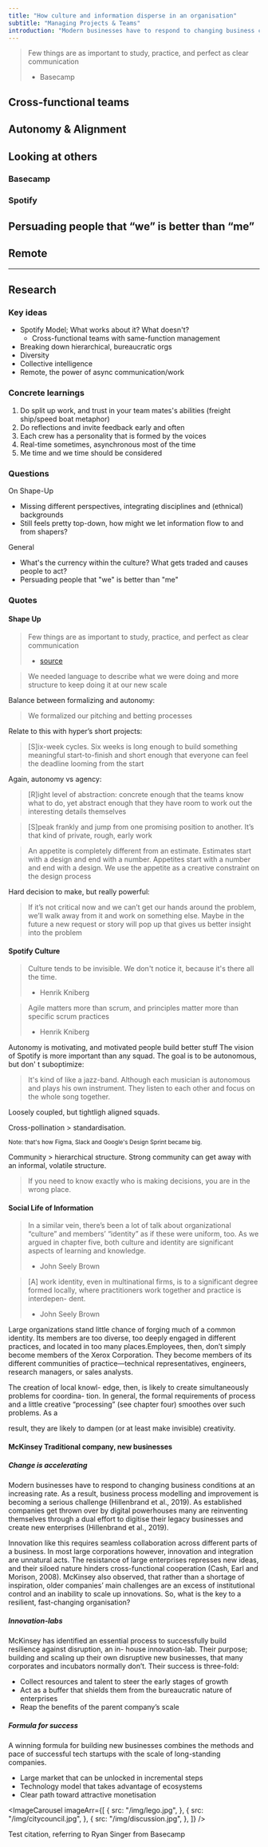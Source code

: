 ```yaml
---
title: "How culture and information disperse in an organisation"
subtitle: "Managing Projects & Teams"
introduction: "Modern businesses have to respond to changing business conditions at an increasing rate. As a result, business process modelling and improvement is becoming a serious challenge. As established companies get thrown over by digital powerhouses many are forced to reinvent themselves."
---
```







> Few things are as important to study, practice, and perfect as clear communication
>
> - Basecamp <Citation id="basecampComms" hideAuthor />





## Cross-functional teams

## Autonomy & Alignment

## Looking at others

### Basecamp

### Spotify

## Persuading people that  “we” is better than “me” 

## Remote





---

## Research

### Key ideas

- Spotify Model; What works about it? What doesn't?
  - Cross-functional teams with same-function management
- Breaking down hierarchical, bureaucratic orgs
- Diversity
- Collective intelligence
- Remote, the power of async communication/work

### Concrete learnings

1. Do split up work, and trust in your team mates's abilities (freight ship/speed boat metaphor)
2. Do reflections and invite feedback early and often
3. Each crew has a personality that is formed by the voices
4. Real-time sometimes, asynchronous most of the time
5. Me time and we time should be considered

### Questions

On Shape-Up

- Missing different perspectives, integrating disciplines and (ethnical) backgrounds
- Still feels pretty top-down, how might we let information flow to and from shapers?

General

- What's the currency within the culture? What gets traded and causes people to act?
- Persuading people that "we" is better than "me"

### Quotes

#### Shape Up

> Few things are as important to study, practice, and perfect as clear communication
>
> - [source](https://basecamp.com/guides/how-we-communicate)

> We needed language to describe what we were doing and more structure to keep doing it at our new scale

Balance between formalizing and autonomy:

> We formalized our pitching and betting processes

Relate to this with hyper’s short projects:

> \[S\]ix-week cycles. Six weeks is long enough to build something meaningful start-to-finish and short enough that everyone can feel the deadline looming from the start

Again, autonomy vs agency:

> \[R\]ight level of abstraction: concrete enough that the teams know what to do, yet abstract enough that they have room to work out the interesting details themselves

> \[S\]peak frankly and jump from one promising position to another. It’s that kind of private, rough, early work

> An appetite is completely different from an estimate. Estimates start with a design and end with a number. Appetites start with a number and end with a design. We use the appetite as a creative constraint on the design process

Hard decision to make, but really powerful:

> If it’s not critical now and we can’t get our hands around the problem, we’ll walk away from it and work on something else. Maybe in the future a new request or story will pop up that gives us better insight into the problem

#### Spotify Culture

> Culture tends to be invisible. We don't notice it, because it's there all the time.
>
> - Henrik Kniberg <Citation id="spotifyCulture" hideAuthor />

> Agile matters more than scrum, and principles matter more than specific scrum practices
>
> - Henrik Kniberg <Citation id="spotifyCulture" hideAuthor />

Autonomy is motivating, and motivated people build better stuff
The vision of Spotify is more important than any squad. The goal is to be autonomous, but don' t suboptimize:

> It's kind of like a jazz-band. Although each musician is autonomous and plays his own instrument. They listen to each other and focus on the whole song together.

Loosely coupled, but tightligh aligned squads.

Cross-pollination > standardisation. 

<small>Note: that's how Figma, Slack and Google's Design Sprint became big.</small>

Community > hierarchical structure. Strong community can get away with an informal, volatile structure.

> If you need to know exactly who is making decisions, you are in the wrong place.



#### Social Life of Information

> In a similar vein, there’s been a lot of talk about organizational “culture” and members’ “identity” as if these were uniform, too. As we argued in chapter five, both culture and identity are significant aspects of learning and knowledge.
>
> - John Seely Brown <Citation id="socialInformation" page="143-144" hideAuthor />

> \[A\] work identity, even in multinational firms, is to a significant degree formed locally, where practitioners work together and practice is interdepen- dent.
>
> - John Seely Brown <Citation id="socialInformation" page="144" hideAuthor />



Large organizations stand little chance of forging much of a common identity. Its members are too diverse, too deeply engaged in different practices, and located in too many places.Employees, then, don’t simply become members of the Xerox Corporation. They become members of its different communities of practice—technical representatives, engineers, research managers, or sales analysts.



The creation of local knowl- edge, then, is likely to create simultaneously problems for coordina- tion. In general, the formal requirements of process and a little creative “processing” (see chapter four) smoothes over such problems. As a

result, they are likely to dampen (or at least make invisible) creativity.



#### McKinsey Traditional company, new businesses

##### Change is accelerating

Modern businesses have to respond to changing business conditions at an increasing rate. As a result, business process modelling and improvement is becoming a serious challenge (Hillenbrand et al., 2019). As established companies get thrown over by digital powerhouses many are reinventing themselves through a dual effort to digitise their legacy businesses and create new enterprises (Hillenbrand et al., 2019).

Innovation like this requires seamless collaboration across different parts of a business. In most large corporations however, innovation and integration are unnatural acts. The resistance of large enterprises represses new ideas, and their siloed nature hinders cross-functional cooperation (Cash, Earl and Morison, 2008). McKinsey also observed, that rather than a shortage of inspiration, older companies’ main challenges are an excess of institutional control and an inability to scale up innovations. So, what is the key to a resilient, fast-changing organisation?

##### Innovation-labs

McKinsey has identified an essential process to successfully build resilience against disruption, an in- house innovation-lab. Their purpose; building and scaling up their own disruptive new businesses, that many corporates and incubators normally don’t. Their success is three-fold:

- Collect resources and talent to steer the early stages of growth
- Act as a buffer that shields them from the bureaucratic nature of enterprises
- Reap the benefits of the parent company’s scale

##### Formula for success

A winning formula for building new businesses combines the methods and pace of successful tech startups with the scale of long-standing companies.

- Large market that can be unlocked in incremental steps
- Technology model that takes advantage of ecosystems
- Clear path toward attractive monetisation



<ImageCarousel
  imageArr={[
    {
      src: "/img/lego.jpg",
    },
    {
      src: "/img/citycouncil.jpg",
    },
    {
      src: "/img/discussion.jpg",
    },
  ]}
/>

Test citation, referring to Ryan Singer from Basecamp <Citation id="shapeUp" hideAuthor />
